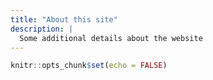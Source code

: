 ```yaml
---
title: "About this site"
description: |
  Some additional details about the website 
---
```


```r
knitr::opts_chunk$set(echo = FALSE)
```

